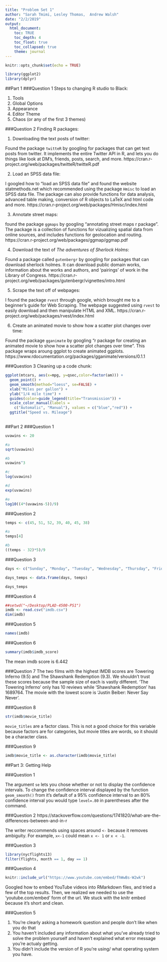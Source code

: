 ```yaml
---
title: "Problem Set 1"
author: "Sarah Tmimi, Lesley Thomas,  Andrew Walsh"
date: "2/2/2019"
output: 
  html_document:
    toc: TRUE
    toc_depth: 4
    toc_float: true
    toc_collapsed: true
    theme: journal
---
```


```r
knitr::opts_chunk$set(echo = TRUE)
```

```r
library(ggplot2)
library(dplyr)
```
##Part 1
###Question 1 
Steps to changing R studio to Black:

  1. Tools 
  2. Global Options 
  3. Appearance 
  4. Editor Theme 
  5. Chaos (or any of the first 3 themes)
  
###Question 2
Finding R packages: 
  
  1. Downloading the text posts of twitter:

Found the package `twitteR` by googling for packages that can get text posts from twitter. It implements the entire Twitter API in R, and lets you do things like look at DM's, friends, posts, search, and more. https://cran.r-project.org/web/packages/twitteR/twitteR.pdf
    
  2. Load an SPSS data file:
  
  I googled how to "load an SPSS data file" and found the website statmethods.net which recommended using the package `Hmisc` to   load an SPSS data file. The package can also provide functions for data analysis, advanced table making, conversion of R objects to LaTeX and html code and more. 
  https://cran.r-project.org/web/packages/Hmisc/index.html

  3. Annotate street maps:

   found the package `ggmaps` by googling "annotating street maps r package". The package is a collection of functions for vizualizing spatial data from online sources, and includes functions for geolocation and routing.
https://cran.r-project.org/web/packages/ggmap/ggmap.pdf
   
  4. Download the text of *The adventures of Sherlock Holms*:

  Found a package called `gutenbergr` by googling for packages that can download sherlock holmes. It can download public domain works, information about the works and authors, and 'pairings' of work in the Library of Congress.
  https://cran.r-project.org/web/packages/gutenbergr/vignettes/intro.html
  
  5. Scrape the text off of webpages:
  
  I found the package `rvest` through google, which brought me to a beginner's guide for Web Scraping. The webpage suggested using `rvest` to easily download and then manipulate HTML and XML.
https://cran.r-project.org/web/packages/rvest/index.html

  6. Create an animated movie to show how a scatter plot changes over time:

   Found the package `gganimate` by googling "r package for creating an animated movie to show how a scatter plot changes over time". This package wraps aroung ggplot to create animated ggplots.
   https://www.rdocumentation.org/packages/gganimate/versions/0.1.1
  
###Question 3 
Cleaning up a code chunk: 

```r
ggplot(mtcars, aes(x=mpg, y=qsec,color=factor(am))) + 
  geom_point() +
  geom_smooth(method="loess", se=FALSE) +
  xlab("Miles per gallon") + 
  ylab("1/4 mile time") +
  guides(color=guide_legend(title="Transmission")) +
  scale_color_manual(labels = 
    c("Automatic", "Manual"), values = c("blue","red")) + 
  ggtitle("Speed vs. Mileage")
  
```

##Part 2 
###Question 1 

```r
uvawins <- 20

#a 
sqrt(uvawins)

#b
uvawins^3 

#c
log(uvawins)

#d
exp(uvawins)

#e
log10((4*(uvawins-5))/9)
```
###Question 2 

```r
temps <- c(45, 51, 52, 39, 40, 45, 38)

#a
temps[4]

#b
((temps - 32)*5)/9
```

###Question 3 

```r
days <- c("Sunday", "Monday", "Tuesday", "Wednesday", "Thursday", "Friday", "Saturday")

days_temps <- data.frame(days, temps)

days_temps

```

###Question 4 
```r
##setwd("~/Desktop/PLAD-4500-PS1")
imdb <- read.csv("imdb.csv")
dim(imdb)
```

###Question 5 
```r
names(imdb)
```

###Question 6 
```r
summary(imdb$imdb_score)
```
The mean imdb score is 6.442

###Question 7
The two films with the highest IMDB scores are Towering Inferno (9.5) and The Shawshank Redemption (9.3). We shouldn't trust these scores because the sample size of each is vastly different. 'The Towering Inferno' only has 10 reviews while 'Shawshank Redemption' has 1689764. The movie with the lowest score is 'Justin Beiber: Never Say Never'. 

###Question 8 
```r

str(imdb$movie_title)

```
`movie_titles` are a factor class. This is not a good choice for this variable because factors are for categories, but movie titles are words, so it should be a character class. 

###Question 9

```r
imdb$movie_title <- as.character(imdb$movie_title)
```

##Part 3: Getting Help 

###Question 1

The argument `se` lets you chose whether or not to display the confidence intervals. To change the confidence interval displayed by the function `geom_smooth()` from it's default of a 95% confidence interval to an 80% confidence interval you would type `level=.80` in parentheses after the command. 

###Question 2
https://stackoverflow.com/questions/1741820/what-are-the-differences-between-and-in-r

The writer reccommends using spaces around `<-` because it removes ambiguity. For example, `x<-1` could mean `x <- 1` or `x < -1`.

###Question 3 

```r
library(nycflights13)
filter(flights, month == 1, day == 1)
```

###Question 4 
```r
knitr::include_url("https://www.youtube.com/embed/fhWwBs-W2wk")
```
Googled how to embed YouTube videos into RMarkdown files, and tried a few of the top results. Then, we realized we needed to use the 'youtube.com/embed' form of the url. We stuck with the knitr embed because it's short and clean.

###Question 5 

  1. You're clearly asking a homework question and people don't like when you do that 
  2. You haven't included any information about what you've already tried to solve the problem yourself and haven't explained what error message you're actualy getting. 
  3. You didn't include the version of R you're using/ what operating system you have. 

